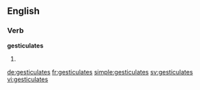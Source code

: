 ==English==

===Verb===
'''gesticulates'''

# {{third-person singular of|gesticulate}}

[[de:gesticulates]]
[[fr:gesticulates]]
[[simple:gesticulates]]
[[sv:gesticulates]]
[[vi:gesticulates]]